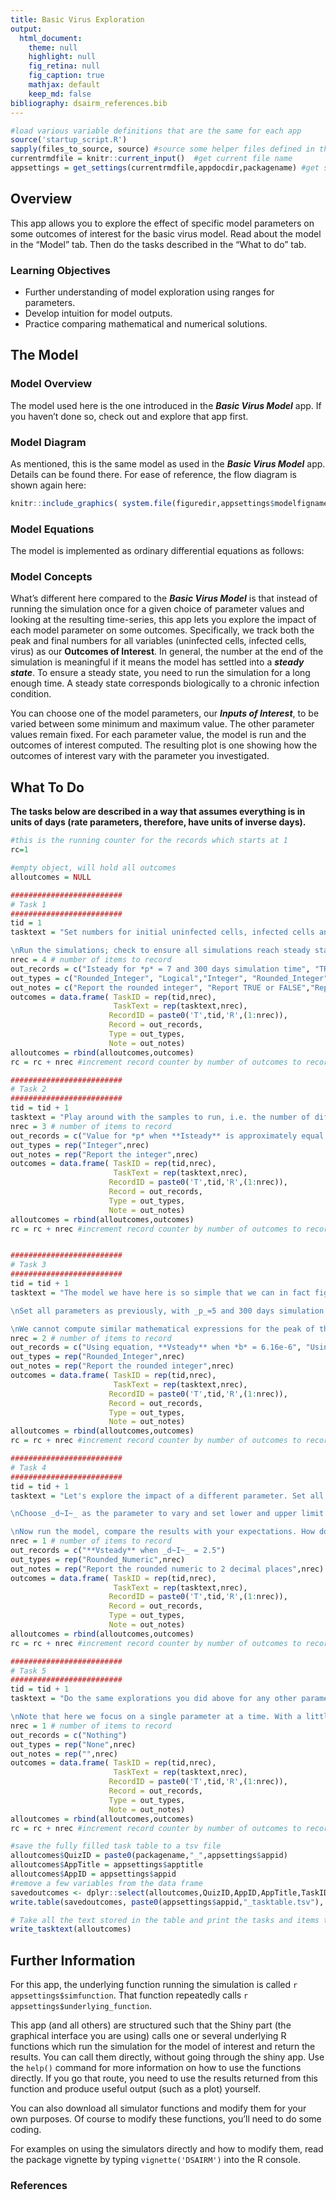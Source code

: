 ---
title: Basic Virus Exploration
output:
  html_document:
    theme: null
    highlight: null
    fig_retina: null
    fig_caption: true
    mathjax: default 
    keep_md: false
bibliography: dsairm_references.bib
---


```{r, include = FALSE}
#load various variable definitions that are the same for each app
source('startup_script.R')
sapply(files_to_source, source) #source some helper files defined in the files_to_source variable
currentrmdfile = knitr::current_input()  #get current file name
appsettings = get_settings(currentrmdfile,appdocdir,packagename) #get settings for current app
```


## Overview {#shinytab1}
This app allows you to explore the effect of specific model parameters on some outcomes of interest for the basic virus model. Read about the model in the "Model" tab. Then do the tasks described in the "What to do" tab.



### Learning Objectives
* Further understanding of model exploration using ranges for parameters.
* Develop intuition for model outputs.
* Practice comparing mathematical and numerical solutions.




## The Model {#shinytab2}

### Model Overview
The model used here is the one introduced in the ___Basic Virus Model___ app. If you haven't done so, check out and explore that app first. 



### Model Diagram
As mentioned, this is the same model as used in the ___Basic Virus Model___ app. Details can be found there. For ease of reference, the flow diagram is shown again here:



```{r modeldiagram,  fig.cap='Model Diagram',  echo=FALSE, out.width = "70%"}
knitr::include_graphics( system.file(figuredir,appsettings$modelfigname,package=packagename))
```


### Model Equations

The model is implemented as ordinary differential equations as follows:

\begin{align}
\dot U &= n - d_U U - bUV \\ 
\dot I &= bUV - d_I I \\
\dot V &= pI - d_V V - gb UV
\end{align}


### Model Concepts

What's different here compared to the ___Basic Virus Model___ is that instead of running the simulation once for a given choice of parameter values and looking at the resulting time-series, this app lets you explore the impact of each model parameter on some outcomes. Specifically, we track both the peak and final numbers for all variables (uninfected cells, infected cells, virus) as our __Outcomes of Interest__. In general, the number at the end of the simulation is meaningful if it means the model has settled into a ___steady state___. To ensure a steady state, you need to run the simulation for a long enough time. A steady state corresponds biologically to a chronic infection condition.

You can choose one of the model parameters, our ___Inputs of Interest___, to be varied between some minimum and maximum value. The other parameter values remain fixed. For each parameter value, the model is run and the outcomes of interest computed. The resulting plot is one showing how the outcomes of interest vary with the parameter you investigated.

## What To Do {#shinytab3}

**The tasks below are described in a way that assumes everything is in units of days (rate parameters, therefore, have units of inverse days).**


```{r, echo=FALSE, eval=TRUE}

#this is the running counter for the records which starts at 1 
rc=1

#empty object, will hold all outcomes
alloutcomes = NULL

#########################
# Task 1
#########################
tid = 1
tasktext = "Set numbers for initial uninfected cells, infected cells and virus to **U**=100000, **I**=0, and **V**=1. Set uninfected birth and death rates to *n*=10000 and *d~U~*=0.1, infected cell death rate to 1, and virus death rate to 2. Rate of infection should be set to 2e-5, virus production to 5, and conversion factor to 1. Start simulation at time 0 and run for 300 days, time step of 0.1 (that value doesn't matter much). Choose _p_ as the parameter to vary, between 1 and 10, do 10 different parameter values, linear spacing, and no log scales for plotting. 

\nRun the simulations; check to ensure all simulations reach steady state (see output message below plot). Then, reduce simulation time to 30 days, note how some simulations did not reach steady state and how that affects results."
nrec = 4 # number of items to record
out_records = c("Isteady for *p* = 7 and 300 days simulation time", "TRUE or FALSE: As *p* increases, **Vsteady** also increases.", "Number of simulations that did not reach steady state for 30 days simulation time", "**Isteady** for *p* = 7 and 30 days simulation time")
out_types = c("Rounded_Integer", "Logical","Integer", "Rounded_Integer")
out_notes = c("Report the rounded integer", "Report TRUE or FALSE","Report the integer", "Report the rounded integer")
outcomes = data.frame( TaskID = rep(tid,nrec),
                       TaskText = rep(tasktext,nrec),
                      RecordID = paste0('T',tid,'R',(1:nrec)),
                      Record = out_records, 
                      Type = out_types, 
                      Note = out_notes)
alloutcomes = rbind(alloutcomes,outcomes)
rc = rc + nrec #increment record counter by number of outcomes to record for this task 

#########################
# Task 2
#########################
tid = tid + 1
tasktext = "Play around with the samples to run, i.e. the number of different parameter values. The higher the number, the more often the simulation runs, the longer it takes and the more detailed the results are. Also adjust the minimum and maximum, and linear or logarithmic spacing and plotting. Take a look at the model equations and diagram and see if by 'staring' at them, you can understand why you got the results you see. Some results might be expected; for instance, if you increase the rate at which infected cells produce virus, the virus peak goes up. Sometimes, results are less intuitive (see below). With enough practice, it is often possible to intuit specific results based on the underlying equations, but that requires a good bit of modeling practice. As models get more complicated, even experienced modelers can often not intuit what model behavior one should expect as specific parameters vary. Often, the only way to find out is by actually running the simulations."
nrec = 3 # number of items to record
out_records = c("Value for *p* when **Isteady** is approximately equal to **Usteady**, 96 samples, *p* to vary from 1 to 20 on a linear scale (Hint: use plotly to zoom-in)", "Number of values for *p* that are > 2 with 96 samples, *p* to vary from 1 to 20 on a linear scale", "Number of values for *p* that are > 2 with 96 samples, *p* to vary from 1 to 20 on a log scale")
out_types = rep("Integer",nrec)
out_notes = rep("Report the integer",nrec)
outcomes = data.frame( TaskID = rep(tid,nrec),
                       TaskText = rep(tasktext,nrec),
                      RecordID = paste0('T',tid,'R',(1:nrec)),
                      Record = out_records, 
                      Type = out_types, 
                      Note = out_notes)
alloutcomes = rbind(alloutcomes,outcomes)
rc = rc + nrec #increment record counter by number of outcomes to record for this task 


#########################
# Task 3
#########################
tid = tid + 1
tasktext = "The model we have here is so simple that we can in fact figure out how some of the outcomes depend on parameters without having to run simulations but instead by doing some math. Specifically, we can compute the steady states. You saw how that is done in the ___Basic Virus Model___ app. If this is unfamiliar to you or you need a refresher, (re)visit that app and go through the tasks. You found there (if you did the math) that the virus load at steady state is given by $V_s = (bnp-bd_Ign-d_Id_Ud_V)/bd_Id_V$. This equation suggests that as the rate at which infected cells produce virus increases, the virus load at steady state goes up, which you found above. It also suggests that the relation between virus load and the rate at which virus infects cell, *b*, is more complicated, since *b* shows up both in the numerator and denominator. If you have practice reading equations, you might be able to visualize how **V~s~** behaves as *b* is varied. You can always explore it numerically. Let's do that.

\nSet all parameters as previously, with _p_=5 and 300 days simulation time. Choose _b_ as the parameter to vary, between 1e-6 and 1e-3, do 20 different parameter values, log spacing for parameter values, and plot both axes on a logarithmic scale. Run the simulation. Observe the pattern you get for **V~s~** as a function of _b_ and see if it agrees with the equation (it should). 

\nWe cannot compute similar mathematical expressions for the peak of the variables. In general, as soon as our model reaches a certain level of complexity (maybe around 5 equations and more), getting analytic/mathematical equations for most outcomes of interest is not possible and the numerical approach of running the simulations and looking at the results is the only option we have."
nrec = 2 # number of items to record
out_records = c("Using equation, **Vsteady** when *b* = 6.16e-6", "Using plotly output, **Vsteady** when *b* is approximately equal to 6.16e-6")
out_types = rep("Rounded_Integer",nrec)
out_notes = rep("Report the rounded integer",nrec)
outcomes = data.frame( TaskID = rep(tid,nrec),
                       TaskText = rep(tasktext,nrec),
                      RecordID = paste0('T',tid,'R',(1:nrec)),
                      Record = out_records, 
                      Type = out_types, 
                      Note = out_notes)
alloutcomes = rbind(alloutcomes,outcomes)
rc = rc + nrec #increment record counter by number of outcomes to record for this task 

#########################
# Task 4
#########################
tid = tid + 1
tasktext = "Let's explore the impact of a different parameter. Set all variables as in task 1.

\nChoose _d~I~_ as the parameter to vary and set lower and upper limit to 0.25 and 5 and the number of samples to 20. Before you run the model, look at your equation for __V~s~__ and try to predict what you should see in the plot. Similarly, while you don't have an analytical solution, you can look at the model equations and try to intuit what you might expect __V~peak~__ and __I~peak~__ to do as you increase _d~I~_. 

\nNow run the model, compare the results with your expectations. How do they agree or disagree?"
nrec = 1 # number of items to record
out_records = c("**Vsteady** when _d~I~_ = 2.5")
out_types = rep("Rounded_Numeric",nrec)
out_notes = rep("Report the rounded numeric to 2 decimal places",nrec)
outcomes = data.frame( TaskID = rep(tid,nrec),
                       TaskText = rep(tasktext,nrec),
                      RecordID = paste0('T',tid,'R',(1:nrec)),
                      Record = out_records, 
                      Type = out_types, 
                      Note = out_notes)
alloutcomes = rbind(alloutcomes,outcomes)
rc = rc + nrec #increment record counter by number of outcomes to record for this task 

#########################
# Task 5
#########################
tid = tid + 1
tasktext = "Do the same explorations you did above for any other parameter you want to investigate. 

\nNote that here we focus on a single parameter at a time. With a little bit of coding effort, we could change the underlying simulation to loop over say 2 parameters and produce outcomes for sets of parameter values, e.g. _V~peak~_ as a function of _b_ and _p_. This can be done by writing 2 loops (or some equivalent way of doing it) to scan over various combinations of parameter values for _b_ and _p_ and run the simulation for each such combination and record the results. These results could be plotted as a 2-dimensional heatmap. While this could be extended to more than 2 parameters, it will become hard to visualize and long to run. If there are many parameters that could change, a different approach is useful, which you'll learn about in the ***Uncertainty and Sensitivity Analysis*** app."
nrec = 1 # number of items to record
out_records = c("Nothing")
out_types = rep("None",nrec)
out_notes = rep("",nrec)
outcomes = data.frame( TaskID = rep(tid,nrec),
                       TaskText = rep(tasktext,nrec),
                      RecordID = paste0('T',tid,'R',(1:nrec)),
                      Record = out_records, 
                      Type = out_types, 
                      Note = out_notes)
alloutcomes = rbind(alloutcomes,outcomes)
rc = rc + nrec #increment record counter by number of outcomes to record for this task 

```



```{r echo=FALSE}
#save the fully filled task table to a tsv file
alloutcomes$QuizID = paste0(packagename,"_",appsettings$appid)
alloutcomes$AppTitle = appsettings$apptitle
alloutcomes$AppID = appsettings$appid
#remove a few variables from the data frame
savedoutcomes <- dplyr::select(alloutcomes,QuizID,AppID,AppTitle,TaskID,TaskText,RecordID,Record,Type,Note)		
write.table(savedoutcomes, paste0(appsettings$appid,"_tasktable.tsv"), append = FALSE, sep = "\t", row.names = F, col.names = TRUE)
```


```{r, echo=FALSE, results='asis'}
# Take all the text stored in the table and print the tasks and items to record
write_tasktext(alloutcomes)
```



## Further Information {#shinytab4}
For this app, the underlying function running the simulation is called ``r appsettings$simfunction``. That function repeatedly calls ``r appsettings$underlying_function``. 
  
This app (and all others) are structured such that the Shiny part (the graphical interface you are using) calls one or several underlying R functions which run the simulation for the model of interest and return the results. You can call them directly, without going through the shiny app. Use the `help()` command for more information on how to use the functions directly. If you go that route, you need to use the results returned from this function and produce useful output (such as a plot) yourself. 
  
You can also download all simulator functions and modify them for your own purposes.  Of course to modify these functions, you'll need to do some coding.
  
For examples on using the simulators directly and how to modify them, read the package vignette by typing `vignette('DSAIRM')` into the R console.

### References


